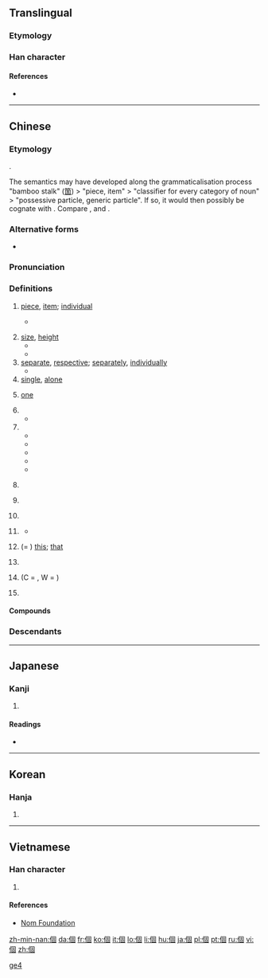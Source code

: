 {{also|个}}
==Translingual==
{{stroke order|type=animate}}

===Etymology===
{{Han compound|亻|固|c1=s|c2=p|ls=psc}}

===Han character===
{{Han char|rn=9|rad=人|as=08|sn=10|four=2620<sub>0</sub>|canj=人田十口 (OWJR)|ids=⿰[[亻]][[固]]}}

====References====
* {{Han ref|kx=0107.170|dkj=00758|dj=0228.020|hdz=10178.030|uh=500B|ud=20491|bh=ADD3|bd=44499}}

----

==Chinese==
{{zh-hanzi-box|[[个]]|[[個]]／[[箇]]}}

===Etymology===
{{Han compound|亻|固|c1=s|c2=p|ls=psc}}.

The semantics may have developed along the grammaticalisation process "bamboo stalk" ([[箇]]) > "piece, item" > "classifier for every category of noun" > "possessive particle, generic particle". If so, it would then possibly be cognate with {{zh-l|竿|bamboo, rod}}. Compare {{etyl|bo|-}} {{l|bo|མཁར་བ}}, {{l|bo|འཁར་བ||walking stick, staff}} and {{etyl|th|-}} {{l|th|ก้าน||stem, stalk}}.

===Alternative forms===
* {{zh-l|箇}}

===Pronunciation===
{{zh-pron
|m=gè,ge
|c=go3
|h=pfs=[[kè]], [[kài]]
|mn=kò
|w=5geq,5hheq,4eq,2ku
|w_note=As classifier or particle: 5geq ~ 5hheq ~ 4eq; literary: 2ku
|ma=zh-gè.ogg
|cat=n,cl,part,a,adv
|mc=y
|oc=y
}}

===Definitions===
{{zh-noun}}

# [[piece]], [[item]]; [[individual]]
#* {{zh-l|個人|an individual; personal}}
#*: {{zh-l|個體|individuality}}
# [[size]], [[height]]
#* {{zh-l|個子|height, stature}}
#* {{zh-l|個兒|size}}
# [[separate]], [[respective]]; [[separately]], [[individually]]
#* {{zh-l|個別|individual, separate; some, a couple of}}
# [[single]], [[alone]]
# {{context|dialectal|lang=zh}} [[one]]
# {{non-gloss definition|The generic classifier. Used with nouns lacking specific classifiers.}}
#* {{zh-usex|我 有 一 個 問題。|I have a question.|link=yes}}
# {{non-gloss definition|Alternative classifier, for nouns having specific classifiers. Often colloquial and regional. Usage varies greatly between different topolects.}}
#* {{zh-usex|一 個 人|one person; alone|link=yes}}
#* {{zh-usex|每 個 人|every person, everyone|link=yes}}
#* {{zh-usex|一 個 井|a well|C-GZ|link=yes}}
#* {{zh-usex|一 個 房|a room|C-GZ|link=yes}}
#* {{zh-usex|一 個 學校|one school|link=yes}}
# {{context|Mandarin|colloquial|lang=zh}} {{non-gloss definition|Particle, placed between a verb and numbers, showing that the following numbers are approximate, not accurate.}}
#: {{zh-usex|他 一下 跑 個 兩 三 公里 都 不在話下。|Running two or three kilometers in one go is a piece of cake for him.|link=yes}}
#: {{zh-usex|他們 倆 就 差{chà} 個 一 兩 歲。|The age difference between them is only about one or two years.|link=yes}}
# {{context|Mandarin|colloquial|lang=zh}} {{non-gloss definition|Particle, placed between a verb and its object or complement, adding a sense of ease, swiftness and one-offness to the action.}}
#: {{zh-usex|吃 個 飯，洗 個 澡，休息{xi} 休息{xi}|have some food, have a shower and have some rest|link=yes}}
#: {{zh-usex|我們 昨天 見 了 個 面，聊 了 聊 近況。|We met yesterday, and chatted about how we've been recently.|link=yes}}
# {{context|Mandarin|colloquial|lang=zh}} {{non-gloss definition|Particle used after {{zh-l|些}}.}}
#: {{zh-usex|那些 個 年 的 事 現在 回憶 起來 還是 記憶猶新。|It feels like yesterday when I reminisce about those stories in the past.|link=yes}}
# {{context|dialectal Mandarin|lang=zh}} {{non-gloss definition|Particle used in some time-related words.}}
#* {{zh-l|今兒個|(''dialectal'') today}}
# {{context|obsolete|Wu|Xiang|Gan|dialectal Cantonese|dialectal Min|lang=zh}} (= {{zh-l|搿}}) [[this]]; [[that]]
#: {{zh-usex|個 個 人|this person|link=yes|SH}}
#: {{zh-usex|個 隻 鴨子 勿 太 酥|This duck hasn't been cooked long enough for it to become tender.|link=yes|SH}}
# {{context|Wu|lang=zh}} {{non-gloss definition|Word-initial particle, serving as the definite article.}}
#: {{zh-usex|個 人 今朝 為啥 勿 來|Why hasn't that guy come today?|link=yes|SH}}
# {{context|obsolete|Cantonese|Wu|lang=zh}} (C = {{zh-l|嘅}}, W = {{zh-l|格}}) {{non-gloss definition|Possessive particle. Equivalent to Mandarin {{zh-l|的}}.}}
#: {{zh-usex|我 個 小囡|my child|link=yes|SH}}
#: {{zh-usex|住 響 你 屋企 個 陳 先生 係 乜嘢 人 嚟 呀{aa3}？|Who is that Mr. Chan that lives at your house?|C-GZ|link=yes}}
# {{context|dialectal|lang=zh}} {{non-gloss definition|Sentence-final declarative, affirmative, or prohibitive particle. Equivalent to Mandarin {{zh-l|的}}, {{zh-l|了}}.}}
#: {{zh-usex|標語 勿 是 我 寫 個。|I didn't write that slogan.|link=yes|SH}}

====Compounds====
{{der2
| {{zh-l|個別}}
| {{zh-l|個個}}
| {{zh-l|個兒}}
| {{zh-l|個人}}
| {{zh-l|個體}}
| {{zh-l|個性}}
| {{zh-l|個子}}
}}

===Descendants===
{{Sinoxenic-word|個|こ|개|cá}}

[[Category:Beginning Mandarin|ge4]]

----

==Japanese==

===Kanji===
{{ja-kanji|grade=5|rs=人08}}

# {{defn|lang=ja|sort=人08}}

====Readings====
* {{ja-readings|on=[[こ]] (ko), [[か]] (ka)|kun=[[こ]] (ko)}}

----

==Korean==

===Hanja===
{{ko-hanja|hangeul=개|rv=|mr=kae}}

# {{defn|lang=ko|sort=人08}}

----

==Vietnamese==

===Han character===
{{vi-hantu|[[cá]], [[cái]]|rs=人08}}

# {{defn|lang=vi|sort=人08}}

====References====
*[http://nomfoundation.org/common/nom_details.php?codepoint=500b Nom Foundation]

[[zh-min-nan:個]]
[[da:個]]
[[fr:個]]
[[ko:個]]
[[it:個]]
[[lo:個]]
[[li:個]]
[[hu:個]]
[[ja:個]]
[[pl:個]]
[[pt:個]]
[[ru:個]]
[[vi:個]]
[[zh:個]]